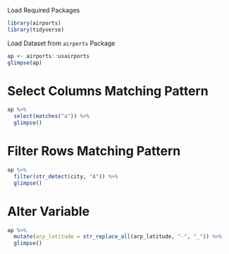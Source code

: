 Load Required Packages
```r
library(airports)
library(tidyverse)
```

Load Dataset from `airports` Package
```r
ap <- airports::usairports
glimpse(ap)
```

# Select Columns Matching Pattern
```r
ap %>% 
  select(matches("a")) %>% 
  glimpse()
```

# Filter Rows Matching Pattern
```r
ap %>% 
  filter(str_detect(city, "A")) %>% 
  glimpse()
```

# Alter Variable
```r
ap %>% 
  mutate(arp_latitude = str_replace_all(arp_latitude, "-", "_")) %>% 
  glimpse()
```

